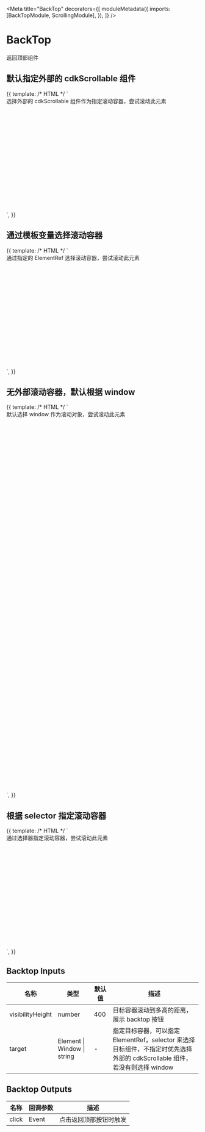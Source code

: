 

<Meta
  title="BackTop"
  decorators={[
    moduleMetadata({
      imports: [BackTopModule, ScrollingModule],
    }),
  ]}
/>

# BackTop

返回顶部组件

## 默认指定外部的 cdkScrollable 组件

<Preview>
  <Story name="inscroll" height="300px">
    {{
      template: /* HTML */ `
        <div style="height:300px;overflow:auto;" cdkScrollable>
          <div style="height:1000px">
            选择外部的 cdkScrollable 组件作为指定滚动容器，尝试滚动此元素
          </div>
          <aui-back-top></aui-back-top>
        </div>
      `,
    }}
  </Story>
</Preview>

## 通过模板变量选择滚动容器

<Preview>
  <Story name="use element ref" height="300px">
    {{
      template: /* HTML */ `
        <div style="height:300px;overflow:auto;" #containerRef>
          <div style="height:1000px">
            通过指定的 ElementRef 选择滚动容器，尝试滚动此元素
          </div>
        </div>
        <aui-back-top [target]="containerRef"></aui-back-top>
      `,
    }}
  </Story>
</Preview>

## 无外部滚动容器，默认根据 window

<Preview>
  <Story name="default window" height="300px">
    {{
      template: /* HTML */ `
        <div style="height:1000px">
          默认选择 window 作为滚动对象，尝试滚动此元素
        </div>
        <aui-back-top></aui-back-top>
      `,
    }}
  </Story>
</Preview>

## 根据 selector 指定滚动容器

<Preview>
  <Story name="use selector" height="300px">
    {{
      template: /* HTML */ `
        <div style="height:300px;overflow:auto;" class="target">
          <div style="height:1000px">
            通过选择器指定滚动容器，尝试滚动此元素
          </div>
        </div>
        <aui-back-top target=".target"></aui-back-top>
      `,
    }}
  </Story>
</Preview>

## Backtop Inputs

| 名称             | 类型                        | 默认值 | 描述                                                                                                                       |
| ---------------- | --------------------------- | ------ | -------------------------------------------------------------------------------------------------------------------------- |
| visibilityHeight | number                      | 400    | 目标容器滚动到多高的距离，展示 backtop 按钮                                                                                |
| target           | Element \| Window \| string | -      | 指定目标容器，可以指定 ElementRef，selector 来选择目标组件，不指定时优先选择外部的 cdkScrollable 组件，若没有则选择 window |

## Backtop Outputs

| 名称  | 回调参数 | 描述                   |
| ----- | -------- | ---------------------- |
| click | Event    | 点击返回顶部按钮时触发 |
